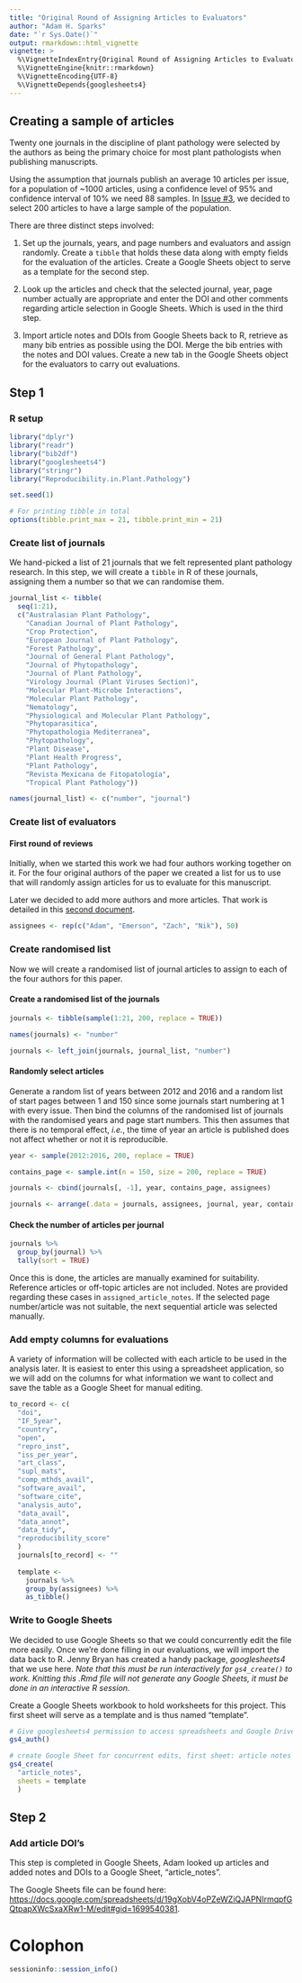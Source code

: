 ```yaml
---
title: "Original Round of Assigning Articles to Evaluators"
author: "Adam H. Sparks"
date: "`r Sys.Date()`"
output: rmarkdown::html_vignette
vignette: >
  %\VignetteIndexEntry{Original Round of Assigning Articles to Evaluators}
  %\VignetteEngine{knitr::rmarkdown}
  %\VignetteEncoding{UTF-8}
  %\VignetteDepends{googlesheets4}
---
```


## Creating a sample of articles

Twenty one journals in the discipline of plant pathology were selected by the authors as being the primary choice for most plant pathologists when publishing manuscripts.

Using the assumption that journals publish an average 10 articles per issue, for a population of ~1000 articles, using a confidence level of 95% and confidence interval of 10% we need 88 samples.
In [Issue #3](https://github.com/openplantpathology/Reproducibility_in_Plant_Pathology/issues/3), we decided to select 200 articles to have a large sample of the population.

There are three distinct steps involved:

1. Set up the journals, years, and page numbers and evaluators and assign randomly.
Create a `tibble` that holds these data along with empty fields for the evaluation of the articles.
Create a Google Sheets object to serve as a template for the second step.

2. Look up the articles and check that the selected journal, year, page number actually are appropriate and enter the DOI and other comments regarding article selection in Google Sheets.
Which is used in the third step.

3. Import article notes and DOIs from Google Sheets back to R, retrieve as many bib entries as possible using the DOI.
Merge the bib entries with the notes and DOI values.
Create a new tab in the Google Sheets object for the evaluators to carry out evaluations.

## Step 1

### R setup

```r
library("dplyr")
library("readr")
library("bib2df")
library("googlesheets4")
library("stringr")
library("Reproducibility.in.Plant.Pathology")

set.seed(1)

# For printing tibble in total
options(tibble.print_max = 21, tibble.print_min = 21)
```

### Create list of journals

We hand-picked a list of 21 journals that we felt represented plant pathology research.
In this step, we will create a `tibble` in R of these journals, assigning them a number so that we can randomise them.

```r
journal_list <- tibble(
  seq(1:21),
  c("Australasian Plant Pathology",
    "Canadian Journal of Plant Pathology",
    "Crop Protection",
    "European Journal of Plant Pathology",
    "Forest Pathology",
    "Journal of General Plant Pathology",
    "Journal of Phytopathology",
    "Journal of Plant Pathology",
    "Virology Journal (Plant Viruses Section)",
    "Molecular Plant-Microbe Interactions",
    "Molecular Plant Pathology",
    "Nematology",
    "Physiological and Molecular Plant Pathology",
    "Phytoparasitica",
    "Phytopathologia Mediterranea",
    "Phytopathology",
    "Plant Disease",
    "Plant Health Progress",
    "Plant Pathology",
    "Revista Mexicana de Fitopatología",
    "Tropical Plant Pathology"))

names(journal_list) <- c("number", "journal")
```

### Create list of evaluators

#### First round of reviews

Initially, when we started this work we had four authors working together on it.
For the four original authors of the paper we created a list for us to use that will randomly assign articles for us to evaluate for this manuscript.

Later we decided to add more authors and more articles.
That work is detailed in this [second document](b2_assigning_articles).

```r
assignees <- rep(c("Adam", "Emerson", "Zach", "Nik"), 50)

```

### Create randomised list

Now we will create a randomised list of journal articles to assign to each of the four authors for this paper.

#### Create a randomised list of the journals

```r
journals <- tibble(sample(1:21, 200, replace = TRUE))

names(journals) <- "number"

journals <- left_join(journals, journal_list, "number")
```

#### Randomly select articles

Generate a random list of years between 2012 and 2016 and a random list of start pages between 1 and 150 since some journals start numbering at 1 with every issue.
Then bind the columns of the randomised list of journals with the randomised years and page start numbers.
This then assumes that there is no temporal effect, _i.e._, the time of year an article is published does not affect whether or not it is reproducible.

```r
year <- sample(2012:2016, 200, replace = TRUE)

contains_page <- sample.int(n = 150, size = 200, replace = TRUE)

journals <- cbind(journals[, -1], year, contains_page, assignees)

journals <- arrange(.data = journals, assignees, journal, year, contains_page)
```

#### Check the number of articles per journal

```r
journals %>%
  group_by(journal) %>%
  tally(sort = TRUE)
```

Once this is done, the articles are manually examined for suitability.
Reference articles or off-topic articles are not included.
Notes are provided regarding these cases in `assigned_article_notes`.
If the selected page number/article was not suitable, the next sequential article was selected manually.

### Add empty columns for evaluations

A variety of information will be collected with each article to be used in the analysis later.
It is easiest to enter this using a spreadsheet application, so we will add on the columns for what information we want to collect and save the table as a Google Sheet for manual editing.

```r
to_record <- c(
  "doi",
  "IF_5year",
  "country",
  "open",
  "repro_inst",
  "iss_per_year",
  "art_class",
  "supl_mats",
  "comp_mthds_avail",
  "software_avail",
  "software_cite",
  "analysis_auto",
  "data_avail",
  "data_annot",
  "data_tidy",
  "reproducibility_score"
  )
  journals[to_record] <- ""
  
  template <- 
    journals %>%
    group_by(assignees) %>%
    as_tibble()
```

### Write to Google Sheets

We decided to use Google Sheets so that we could concurrently edit the file more easily.
Once we're done filling in our evaluations, we will import the data back to R.
Jenny Bryan has created a handy package, _googlesheets4_ that we use here.
_Note that this must be run interactively for `gs4_create()` to work.
Knitting this .Rmd file will not generate any Google Sheets, it must be done in an interactive R session._

Create a Google Sheets workbook to hold worksheets for this project.
This first sheet will serve as a template and is thus named "template".

```r
# Give googlesheets4 permission to access spreadsheets and Google Drive
gs4_auth()

# create Google Sheet for concurrent edits, first sheet: article notes template
gs4_create(
  "article_notes",
  sheets = template
  )
```

## Step 2

### Add article DOI's

This step is completed in Google Sheets, Adam looked up articles and added notes and DOIs to a Google Sheet, "article_notes".

The Google Sheets file can be found here: <https://docs.google.com/spreadsheets/d/19gXobV4oPZeWZiQJAPNIrmqpfGQtpapXWcSxaXRw1-M/edit#gid=1699540381>.

# Colophon

```r
sessioninfo::session_info()
```
